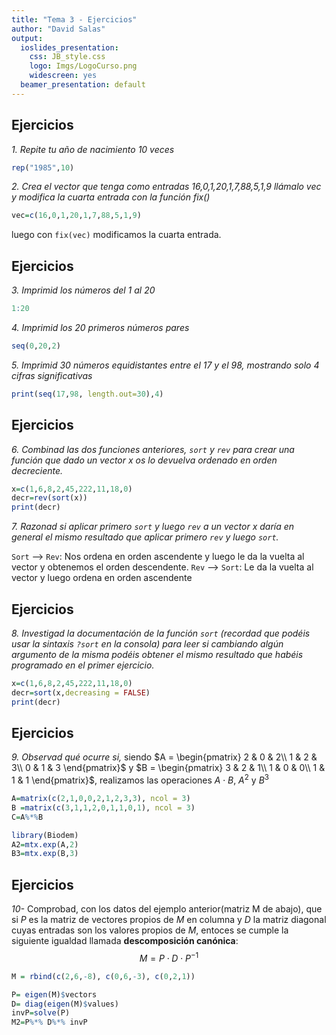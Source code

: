 ```yaml
---
title: "Tema 3 - Ejercicios"
author: "David Salas"
output:
  ioslides_presentation:
    css: JB_style.css
    logo: Imgs/LogoCurso.png
    widescreen: yes
  beamer_presentation: default
---
```



## Ejercicios 

*1. Repite tu año de nacimiento 10 veces*

```r
rep("1985",10)
```

*2. Crea el vector que tenga como entradas 16,0,1,20,1,7,88,5,1,9 llámalo vec y modifica la cuarta entrada con la función fix()*

```r
vec=c(16,0,1,20,1,7,88,5,1,9) 
```
luego con `fix(vec)` modificamos la cuarta entrada.

## Ejercicios 

*3. Imprimid los números del 1 al 20*

```r
1:20
```

*4. Imprimid los 20 primeros números pares*

```r
seq(0,20,2)
```

*5. Imprimid 30 números equidistantes entre el 17 y el 98, mostrando solo 4 cifras significativas*

```r
print(seq(17,98, length.out=30),4)
```

## Ejercicios 

*6. Combinad las dos funciones anteriores, `sort` y `rev` para crear una función que dado un vector $x$ os lo devuelva ordenado en orden decreciente.*

```r
x=c(1,6,8,2,45,222,11,18,0)
decr=rev(sort(x))
print(decr)
```

*7. Razonad si aplicar primero `sort` y luego `rev` a un vector $x$ daría en general el mismo resultado que aplicar primero `rev` y luego `sort`.*

<div class = "r-code">
`Sort` --> `Rev`: Nos ordena en orden ascendente y luego le da la vuelta al vector y obtenemos el orden descendente.
`Rev` --> `Sort`: Le da la vuelta al vector y luego ordena en orden ascendente
</div>

## Ejercicios 

*8. Investigad la documentación de la función `sort` (recordad que podéis usar la sintaxis `?sort` en la consola) para leer si cambiando algún argumento de la misma podéis obtener el mismo resultado que habéis programado en el primer ejercicio.*

```r
x=c(1,6,8,2,45,222,11,18,0)
decr=sort(x,decreasing = FALSE)
print(decr)
```

## Ejercicios 

*9. Observad qué ocurre si,* siendo $A = \begin{pmatrix}
2 & 0 & 2\\
1 & 2 & 3\\
0 & 1 & 3
\end{pmatrix}$ y $B = \begin{pmatrix}
3 & 2 & 1\\
1 & 0 & 0\\
1 & 1 & 1
\end{pmatrix}$, realizamos las operaciones $A\cdot B$, $A^2$ y $B^3$

```r
A=matrix(c(2,1,0,0,2,1,2,3,3), ncol = 3)
B =matrix(c(3,1,1,2,0,1,1,0,1), ncol = 3)
C=A%*%B

library(Biodem)
A2=mtx.exp(A,2)
B3=mtx.exp(B,3)
```

## Ejercicios 

*10-* Comprobad, con los datos del ejemplo anterior(matriz M de abajo), que si $P$ es la matriz de vectores propios de $M$ en columna y $D$ la matriz diagonal cuyas entradas son los valores propios de $M$, entoces se cumple la siguiente igualdad llamada **descomposición canónica**: $$M = P\cdot D\cdot P^{-1}$$

```r
M = rbind(c(2,6,-8), c(0,6,-3), c(0,2,1))

P= eigen(M)$vectors
D= diag(eigen(M)$values) 
invP=solve(P)
M2=P%*% D%*% invP
```
